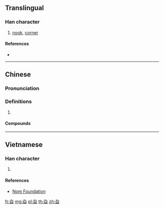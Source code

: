 {{character info/new}}
{{also|旭}}
==Translingual==

===Han character===
{{Han char|rn=72|rad=日|as=02|sn=6|four=47602|canj=KNA,XKNA|ids=⿱九日}}

# [[nook]], [[corner]]

====References====
* {{Han ref|kx=0490.010|dkj=13748|dj=0851.020|hdz=21485.050|uh=65EE|ud=26094|bh=C9EE|bd=51694}}

----

==Chinese==
{{zh-forms}}

===Pronunciation===
{{zh-pron
|m=gā
|c=go1
|cat=
}}

===Definitions===
{{zh-hanzi}}

# {{rfdef|zh}}

====Compounds====
{{zh-der|山旮旯子|旮旯兒|旮旯}}

----

==Vietnamese==

===Han character===
{{vi-readings|rs=日02|hanviet=ca}}

# {{defn|lang=vi|sort=日02}}

====References====
* [http://nomfoundation.org/common/nom_details.php?codepoint=65ee Nom Foundation]

[[fr:旮]]
[[mg:旮]]
[[pl:旮]]
[[th:旮]]
[[zh:旮]]